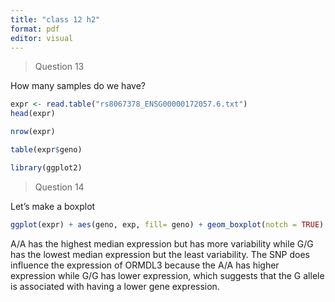 ```yaml
---
title: "class 12 h2"
format: pdf
editor: visual
---
```

> Question 13

How many samples do we have?
```r
expr <- read.table("rs8067378_ENSG00000172057.6.txt")
head(expr)
```
```r
nrow(expr)
```

```r
table(expr$geno)
```


```r
library(ggplot2)

```

> Question 14

Let's make a boxplot

```r
ggplot(expr) + aes(geno, exp, fill= geno) + geom_boxplot(notch = TRUE)
```

A/A has the highest median expression but has more variability while G/G has the lowest median expression but the least variability. The SNP does influence the expression of ORMDL3 because the A/A has higher expression while G/G has lower expression, which suggests that the G allele is associated with having a lower gene expression. 




